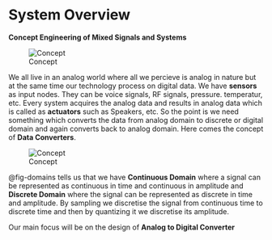 # System Overview 
**Concept Engineering of Mixed Signals and Systems**

![Concept](figures/_fig_nature.svg){#fig-nature}

We all live in an analog world where all we percieve is analog in nature but at the same time our technology process on digital data. We have **sensors** as input nodes. They can be voice signals, RF signals, pressure. temperatur, etc. Every system acquires the analog data and results in analog data which is called as **actuators** such as Speakers, etc. So the point is we need something which converts the data from analog domain to discrete or digital domain and again converts back to analog domain. Here comes the concept of **Data Converters**.

![Concept](figures/_fig_domains.svg){#fig-domains}

@fig-domains tells us that we have **Continuous Domain** where a signal can be represented as continuous in time and continuous in amplitude and **Discrete Domain** where the signal can be represented as discrete in time and amplitude. By sampling we discretise the signal from continuous time to discrete time and then by quantizing it we discretise its amplitude.

Our main focus will be on the design of **Analog to Digital Converter**